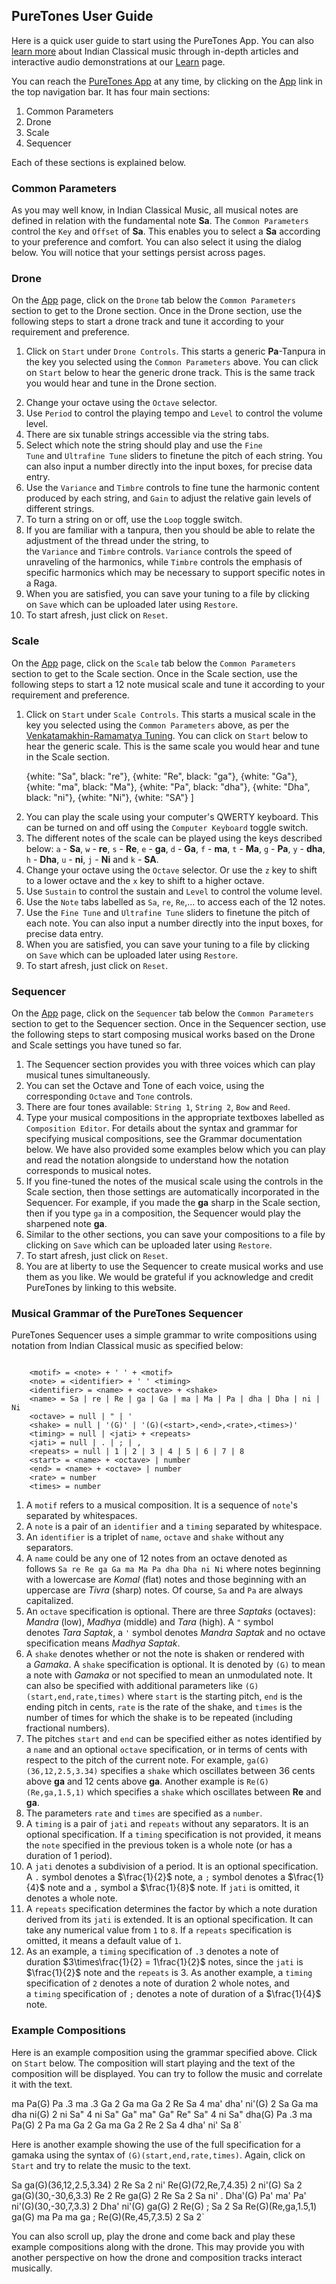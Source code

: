 
## PureTones User Guide

Here is a quick user guide to start using the PureTones App. You can also [learn more](/learn/) about Indian Classical music through in-depth articles and interactive audio demonstrations at our [Learn](/learn/) page.

You can reach the [PureTones App](/app/) at any time, by clicking on the [App](/app/) link in the top navigation bar. It has four main sections:

1.  Common Parameters
2.  Drone
3.  Scale
4.  Sequencer

Each of these sections is explained below.

### Common Parameters

As you may well know, in Indian Classical Music, all musical notes are defined in relation with the fundamental note **Sa**. The `Common Parameters` control the `Key` and `Offset` of **Sa**. This enables you to select a **Sa** according to your preference and comfort. You can also select it using the dialog below. You will notice that your settings persist across pages.

<CommonPitch />


### Drone

On the [App](/app/) page, click on the `Drone` tab below the `Common Parameters` section to get to the Drone section. Once in the Drone section, use the following steps to start a drone track and tune it according to your requirement and preference.

1.  Click on `Start` under `Drone Controls`. This starts a generic **Pa**-Tanpura in the key you selected using the `Common Parameters` above. You can click on `Start` below to hear the generic drone track. This is the same track you would hear and tune in the Drone section.

<DronePlayer title='Generic Drone without tuning controls' settings={droneSamaGana} />


2.  Change your octave using the `Octave` selector.
3.  Use `Period` to control the playing tempo and `Level` to control the volume level.
4.  There are six tunable strings accessible via the string tabs.
5.  Select which note the string should play and use the `Fine Tune` and `Ultrafine Tune` sliders to finetune the pitch of each string. You can also input a number directly into the input boxes, for precise data entry.
6.  Use the `Variance` and `Timbre` controls to fine tune the harmonic content produced by each string, and `Gain` to adjust the relative gain levels of different strings.
7.  To turn a string on or off, use the `Loop` toggle switch.
8.  If you are familiar with a tanpura, then you should be able to relate the adjustment of the thread under the string, to the `Variance` and `Timbre` controls. `Variance` controls the speed of unraveling of the harmonics, while `Timbre` controls the emphasis of specific harmonics which may be necessary to support specific notes in a Raga.
9.  When you are satisfied, you can save your tuning to a file by clicking on `Save` which can be uploaded later using `Restore`.
10. To start afresh, just click on `Reset`.

### Scale

On the [App](/app/) page, click on the `Scale` tab below the `Common Parameters` section to get to the Scale section. Once in the Scale section, use the following steps to start a 12 note musical scale and tune it according to your requirement and preference.

1.  Click on `Start` under `Scale Controls`. This starts a musical scale in the key you selected using the `Common Parameters` above, as per the [Venkatamakhin-Ramamatya Tuning](/learn/tuningsystems-4/). You can click on `Start` below to hear the generic scale. This is the same scale you would hear and tune in the Scale section.

    {white: "Sa", black: "re"},
    {white: "Re", black: "ga"},
    {white: "Ga"},
    {white: "ma", black: "Ma"},
    {white: "Pa", black: "dha"},
    {white: "Dha", black: "ni"},
    {white: "Ni"},
    {white: "SA"}
]

<ScalePlayer title='Generic Scale without tuning controls' noteSpec={notesSamaGana} scale={scaleSamaGana} />

2.  You can play the scale using your computer's QWERTY keyboard. This can be turned on and off using the `Computer Keyboard` toggle switch.
3.  The different notes of the scale can be played using the keys described below: `a` - **Sa**, `w` - **re**, `s` - **Re**, `e` - **ga**, `d` - **Ga**, `f` - **ma**, `t` - **Ma**, `g` - **Pa**, `y` - **dha**, `h` - **Dha**, `u` - **ni**, `j` - **Ni** and `k` - **SA**.
4.  Change your octave using the `Octave` selector. Or use the `z` key to shift to a lower octave and the `x` key to shift to a higher octave.
5.  Use `Sustain` to control the sustain and `Level` to control the volume level.
6.  Use the `Note` tabs labelled as `Sa`, `re`, `Re`,... to access each of the 12 notes.
7.  Use the `Fine Tune` and `Ultrafine Tune` sliders to finetune the pitch of each note. You can also input a number directly into the input boxes, for precise data entry.
8. When you are satisfied, you can save your tuning to a file by clicking on `Save` which can be uploaded later using `Restore`.
9. To start afresh, just click on `Reset`.

### Sequencer

On the [App](/app/) page, click on the `Sequencer` tab below the `Common Parameters` section to get to the Sequencer section. Once in the Sequencer section, use the following steps to start composing musical works based on the Drone and Scale settings you have tuned so far.

1.  The Sequencer section provides you with three voices which can play musical tunes simultaneously.
2.  You can set the Octave and Tone of each voice, using the corresponding `Octave` and `Tone` controls.
3.  There are four tones available: `String 1`, `String 2`, `Bow` and `Reed`.
4.  Type your musical compositions in the appropriate textboxes labelled as `Composition Editor`. For details about the syntax and grammar for specifying musical compositions, see the Grammar documentation below. We have also provided some examples below which you can play and read the notation alongside to understand how the notation corresponds to musical notes.
5.  If you fine-tuned the notes of the musical scale using the controls in the Scale section, then those settings are automatically incorporated in the Sequencer. For example, if you made the **ga** sharp in the Scale section, then if you type `ga` in a composition, the Sequencer would play the sharpened note **ga**.
6.  Similar to the other sections, you can save your compositions to a file by clicking on `Save` which can be uploaded later using `Restore`.
7. To start afresh, just click on `Reset`.
8.  You are at liberty to use the Sequencer to create musical works and use them as you like. We would be grateful if you acknowledge and credit PureTones by linking to this website.

### Musical Grammar of the PureTones Sequencer

PureTones Sequencer uses a simple grammar to write compositions using notation from Indian Classical music as specified below:

```

    <motif> = <note> + ' ' + <motif>
    <note> = <identifier> + ' ' <timing>
    <identifier> = <name> + <octave> + <shake>
    <name> = Sa | re | Re | ga | Ga | ma | Ma | Pa | dha | Dha | ni | Ni
    <octave> = null | " | '
    <shake> = null | '(G)' | '(G)(<start>,<end>,<rate>,<times>)'
    <timing> = null | <jati> + <repeats>
    <jati> = null | . | ; | ,
    <repeats> = null | 1 | 2 | 3 | 4 | 5 | 6 | 7 | 8
    <start> = <name> + <octave> | number
    <end> = <name> + <octave> | number
    <rate> = number
    <times> = number

```

1.  A `motif` refers to a musical composition. It is a sequence of `note`'s separated by whitespaces.
2.  A `note` is a pair of an `identifier` and a `timing` separated by whitespace.
3.  An `identifier` is a triplet of `name`, `octave` and `shake` without any separators.
4.  A `name` could be any one of 12 notes from an octave denoted as follows `Sa re Re ga Ga ma Ma Pa dha Dha ni Ni` where notes beginning with a lowercase are *Komal* (flat) notes and those beginning with an uppercase are *Tivra* (sharp) notes. Of course, `Sa` and `Pa` are always capitalized.
5.  An `octave` specification is optional. There are three *Saptaks* (octaves):  *Mandra* (low), *Madhya* (middle) and *Tara* (high). A `"` symbol denotes *Tara Saptak*, a `'` symbol denotes *Mandra Saptak* and no octave specification means *Madhya Saptak*.
6.  A `shake` denotes whether or not the note is shaken or rendered with a *Gamaka*. A `shake` specification is optional. It is denoted by `(G)` to mean a note with *Gamaka* or not specified to mean an unmodulated note. It can also be specified with additional parameters like `(G)(start,end,rate,times)` where `start` is the starting pitch, `end` is the ending pitch in cents, `rate` is the rate of the shake, and `times` is the number of times for which the shake is to be repeated (including fractional numbers).
7.  The pitches `start` and `end` can be specified either as notes identified by a `name` and an optional `octave` specification, or in terms of cents with respect to the pitch of the current note. For example, `ga(G)(36,12,2.5,3.34)` specifies a `shake` which oscillates between 36 cents above **ga** and 12 cents above **ga**. Another example is `Re(G)(Re,ga,1.5,1)` which specifies a `shake` which oscillates between **Re** and **ga**.
8. The parameters `rate` and `times` are specified as a `number`.
9.  A `timing` is a pair of `jati` and `repeats` without any separators. It is an optional specification. If a `timing` specification is not provided, it means the `note` specified in the previous token is a whole note (or has a duration of 1 period).
10.  A `jati` denotes a subdivision of a period. It is an optional specification. A `.` symbol denotes a $\frac{1}{2}$ note, a `;` symbol denotes a $\frac{1}{4}$ note and a `,` symbol a $\frac{1}{8}$ note. If `jati` is omitted, it denotes a whole note.
11.  A `repeats` specification determines the factor by which a note duration derived from its `jati` is extended. It is an optional specification. It can take any numerical value from `1` to `8`. If a `repeats` specification is omitted, it means a default value of `1`.
12. As an example, a `timing` specification of `.3` denotes a note of duration $3\times\frac{1}{2} = 1\frac{1}{2}$ notes, since the `jati` is $\frac{1}{2}$ note and the `repeats` is 3. As another example, a `timing`  specification of `2` denotes a note of duration 2 whole notes, and a `timing` specification of `;` denotes a note of duration of a $\frac{1}{4}$ note.

### Example Compositions

Here is an example composition using the grammar specified above. Click on `Start` below. The composition will start playing and the text of the composition will be displayed. You can try to follow the music and correlate it with the text.

ma Pa(G) Pa .3 ma .3 Ga 2 Ga ma Ga 2 Re Sa 4
ma' dha' ni'(G) 2 Sa Ga ma dha ni(G) 2 ni Sa" 4
ni Sa" Ga" ma" Ga" Re" Sa" 4
ni Sa" dha(G) Pa .3 ma Pa(G) 2 Pa ma Ga 2
Ga ma Ga 2 Re 2 Sa 4
dha' ni' Sa 8`

<MotifPlayer title='Example 1' motif={example1} scale={scaleSamaGana} />


Here is another example showing the use of the full specification for a gamaka using the syntax of `(G)(start,end,rate,times)`. Again, click on `Start` and try to relate the music to the text.

Sa ga(G)(36,12,2.5,3.34) 2 Re Sa 2
ni' Re(G)(72,Re,7,4.35) 2 ni'(G) Sa 2
ga(G)(30,-30,6,3.3) Re 2 Re ga(G) 2 Re Sa 2
Sa ni' . Dha'(G) Pa' ma' Pa' ni'(G)(30,-30,7,3.3) 2 Dha' ni'(G) ga(G) 2 Re(G) ; Sa 2
Sa Re(G)(Re,ga,1.5,1) ga(G) ma Pa ma ga ; Re(G)(Re,45,7,3.5) 2 Sa 2`

<MotifPlayer title='Example 2' motif={example2} scale={scaleSamaGana} />

You can also scroll up, play the drone and come back and play these example compositions along with the drone. This may provide you with another perspective on how the drone and composition tracks interact musically.
